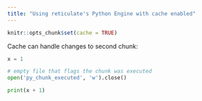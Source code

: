 ```yaml
---
title: "Using reticulate's Python Engine with cache enabled"
---
```


```r
knitr::opts_chunk$set(cache = TRUE)
```

Cache can handle changes to second chunk:

```python
x = 1

# empty file that flags the chunk was executed
open('py_chunk_executed', 'w').close()
```

```python
print(x + 1)
```
